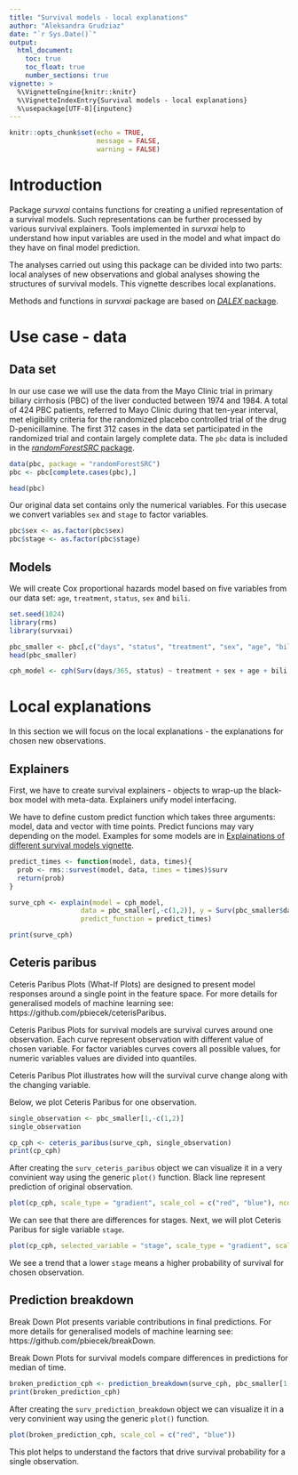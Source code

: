 ```yaml
---
title: "Survival models - local explanations"
author: "Aleksandra Grudziaz"
date: "`r Sys.Date()`"
output: 
  html_document:
    toc: true
    toc_float: true
    number_sections: true
vignette: >
  %\VignetteEngine{knitr::knitr}
  %\VignetteIndexEntry{Survival models - local explanations}
  %\usepackage[UTF-8]{inputenc}
---
```


```r
knitr::opts_chunk$set(echo = TRUE,
                      message = FALSE,
                      warning = FALSE)
```

# Introduction
Package *survxai* contains functions for creating a unified representation of a survival models. Such representations can be further processed by various survival explainers. Tools implemented in *survxai* help to understand how input variables are used in the model and what impact do they have on final model prediction.

The analyses carried out using this package can be divided into two parts: local analyses of new observations and global analyses showing the structures of survival models. This vignette describes local explanations.

Methods and functions in  *survxai* package are based on [*DALEX* package](https://github.com/pbiecek/DALEX). 

# Use case - data

## Data set
In our use case we will use the data from the Mayo Clinic trial in primary biliary cirrhosis (PBC) of the liver conducted between 1974 and 1984. A total of 424 PBC patients, referred to Mayo Clinic during that ten-year interval, met eligibility criteria for the randomized placebo controlled trial of the drug D-penicillamine. The
first 312 cases in the data set participated in the randomized trial and contain largely complete data.
The `pbc` data is included in the [*randomForestSRC* package](https://CRAN.R-project.org/package=randomForestSRC).
```r
data(pbc, package = "randomForestSRC")
pbc <- pbc[complete.cases(pbc),]

head(pbc)
```

Our original data set contains only the numerical variables. 
For this usecase we convert variables `sex` and `stage` to factor variables.

```r
pbc$sex <- as.factor(pbc$sex)
pbc$stage <- as.factor(pbc$stage)
```


## Models
We will create Cox proportional hazards model based on five variables from our data set: `age`, `treatment`, `status`, `sex` and `bili`.
```r
set.seed(1024)
library(rms)
library(survxai)

pbc_smaller <- pbc[,c("days", "status", "treatment", "sex", "age", "bili", "stage")]
head(pbc_smaller)

cph_model <- cph(Surv(days/365, status) ~ treatment + sex + age + bili + stage , data = pbc_smaller, surv = TRUE, x = TRUE, y=TRUE)
```

# Local explanations
In this section we will focus on the local explanations - the explanations for chosen new observations.

## Explainers
First, we have to create survival explainers - objects to wrap-up the black-box model with meta-data. Explainers unify model interfacing.

We have to define custom predict function which takes three arguments: model, data and vector with time points. Predict funcions may vary depending on the model. Examples for some models are in [Explainations of different survival models vignette](https://github.com/MI2DataLab/survxai/blob/master/vignettes/Custom_predict_for_survival_models.Rmd).
```r

predict_times <- function(model, data, times){
  prob <- rms::survest(model, data, times = times)$surv
  return(prob)
}

surve_cph <- explain(model = cph_model,
                  data = pbc_smaller[,-c(1,2)], y = Surv(pbc_smaller$days/365, pbc_smaller$status),
                  predict_function = predict_times)

print(surve_cph)
```

## Ceteris paribus
Ceteris Paribus Plots (What-If Plots) are designed to present model responses around a single point in the feature space.
For more details for generalised models of machine learning see: https://github.com/pbiecek/ceterisParibus.

Ceteris Paribus Plots for survival models are survival curves around one observation. Each curve represent observation with different value of chosen variable. For factor variables curves covers all possible values, for numeric variables values are divided into quantiles.

Ceteris Paribus Plot illustrates how will the survival curve change along with the changing variable.

Below, we plot Ceteris Paribus for one observation.

```r
single_observation <- pbc_smaller[1,-c(1,2)]
single_observation
```

```r
cp_cph <- ceteris_paribus(surve_cph, single_observation)
print(cp_cph)
```

After creating the `surv_ceteris_paribus` object we can visualize it in a very convinient way using the generic `plot()` function. Black line represent prediction of original observation.

```r
plot(cp_cph, scale_type = "gradient", scale_col = c("red", "blue"), ncol = 2)
```

We can see that there are  differences for stages. Next, we will plot Ceteris Paribus for sigle variable `stage`.

```r
plot(cp_cph, selected_variable = "stage", scale_type = "gradient", scale_col = c("red", "blue"))
```

We see a trend that a lower `stage` means a higher probability of survival for chosen observation.


## Prediction breakdown
Break Down Plot presents variable contributions in final predictions.
For more details for generalised models of machine learning see: https://github.com/pbiecek/breakDown.

Break Down Plots for survival models compare differences in predictions for median of time. 

```r
broken_prediction_cph <- prediction_breakdown(surve_cph, pbc_smaller[1,-c(1,2)])
print(broken_prediction_cph)
```

After creating the `surv_prediction_breakdown` object we can visualize it in a very convinient way using the generic `plot()` function.

```r
plot(broken_prediction_cph, scale_col = c("red", "blue"))
```

This plot helps to understand the factors that drive survival probability for a single observation.


